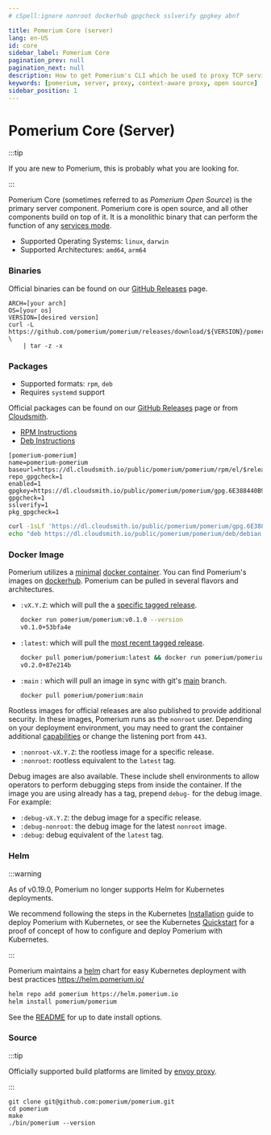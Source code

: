 ```yaml
---
# cSpell:ignore nonroot dockerhub gpgcheck sslverify gpgkey abnf

title: Pomerium Core (server)
lang: en-US
id: core
sidebar_label: Pomerium Core
pagination_prev: null
pagination_next: null
description: How to get Pomerium's CLI which be used to proxy TCP services and kubernetes commands
keywords: [pomerium, server, proxy, context-aware proxy, open source]
sidebar_position: 1
---
```



# Pomerium Core (Server)

:::tip

If you are new to Pomerium, this is probably what you are looking for.

:::

Pomerium Core (sometimes referred to as _Pomerium Open Source_) is the primary server component. Pomerium core is open source, and all other components build on top of it. It is a monolithic binary that can perform the function of any [services mode](/docs/reference/service-mode).

- Supported Operating Systems: `linux`, `darwin`
- Supported Architectures: `amd64`, `arm64`

### Binaries

Official binaries can be found on our [GitHub Releases](https://github.com/pomerium/pomerium/releases) page.

```shell
ARCH=[your arch]
OS=[your os]
VERSION=[desired version]
curl -L https://github.com/pomerium/pomerium/releases/download/${VERSION}/pomerium-${OS}-${ARCH}.tar.gz \
    | tar -z -x
```

### Packages

- Supported formats: `rpm`, `deb`
- Requires `systemd` support

Official packages can be found on our [GitHub Releases](https://github.com/pomerium/pomerium/releases) page or from [Cloudsmith](https://cloudsmith.io/~pomerium/repos/pomerium/packages/).

- [RPM Instructions](https://cloudsmith.io/~pomerium/repos/pomerium/setup/#formats-rpm)
- [Deb Instructions](https://cloudsmith.io/~pomerium/repos/pomerium/setup/#formats-deb)

<Tabs>

<TabItem value="yum" label="Yum">

```abnf title="/etc/yum.repos.d/pomerium-pomerium.repo"
[pomerium-pomerium]
name=pomerium-pomerium
baseurl=https://dl.cloudsmith.io/public/pomerium/pomerium/rpm/el/$releasever/$basearch
repo_gpgcheck=1
enabled=1
gpgkey=https://dl.cloudsmith.io/public/pomerium/pomerium/gpg.6E388440B94E1407.key
gpgcheck=1
sslverify=1
pkg_gpgcheck=1
```

</TabItem>
<TabItem value="deb" label="Deb">

```bash
curl -1sLf 'https://dl.cloudsmith.io/public/pomerium/pomerium/gpg.6E388440B94E1407.key' | apt-key add -
echo "deb https://dl.cloudsmith.io/public/pomerium/pomerium/deb/debian buster main" > /etc/apt/sources.list.d/pomerium-pomerium.list
```

</TabItem>
</Tabs>

### Docker Image

Pomerium utilizes a [minimal](https://github.com/GoogleContainerTools/distroless) [docker container](https://www.docker.com/resources/what-container). You can find Pomerium's images on [dockerhub](https://hub.docker.com/r/pomerium/pomerium). Pomerium can be pulled in several flavors and architectures.

- `:vX.Y.Z`: which will pull the a [specific tagged release](https://github.com/pomerium/pomerium/tags).

  ```bash {1}
  docker run pomerium/pomerium:v0.1.0 --version
  v0.1.0+53bfa4e
  ```

- `:latest`: which will pull the [most recent tagged release](https://github.com/pomerium/pomerium/releases).

  ```bash {1}
  docker pull pomerium/pomerium:latest && docker run pomerium/pomerium:latest --version
  v0.2.0+87e214b
  ```

- `:main` : which will pull an image in sync with git's [main](https://github.com/pomerium/pomerium/tree/main) branch.

  ```bash {1}
  docker pull pomerium/pomerium:main
  ```

Rootless images for official releases are also published to provide additional security. In these images, Pomerium runs as the `nonroot` user. Depending on your deployment environment, you may need to grant the container additional [capabilities](https://linux-audit.com/linux-capabilities-hardening-linux-binaries-by-removing-setuid/) or change the listening port from `443`.

- `:nonroot-vX.Y.Z`: the rootless image for a specific release.
- `:nonroot`: rootless equivalent to the `latest` tag.

Debug images are also available. These include shell environments to allow operators to perform debugging steps from inside the container. If the image you are using already has a tag, prepend `debug-` for the debug image. For example:

- `:debug-vX.Y.Z`: the debug image for a specific release.
- `:debug-nonroot`: the debug image for the latest `nonroot` image.
- `:debug`: debug equivalent of the `latest` tag.

### Helm

:::warning

As of v0.19.0, Pomerium no longer supports Helm for Kubernetes deployments.

We recommend following the steps in the Kubernetes [Installation](/docs/deploy/k8s/install) guide to deploy Pomerium with Kubernetes, or see the Kubernetes [Quickstart](/docs/deploy/k8s/quickstart) for a proof of concept of how to configure and deploy Pomerium with Kubernetes.

:::

Pomerium maintains a [helm](https://helm.sh) chart for easy Kubernetes deployment with best practices <https://helm.pomerium.io/>

```bash
helm repo add pomerium https://helm.pomerium.io
helm install pomerium/pomerium
```

See the [README](https://github.com/pomerium/pomerium-helm/blob/main/charts/pomerium/README.md) for up to date install options.

### Source

:::tip

Officially supported build platforms are limited by [envoy proxy](https://www.envoyproxy.io/).

:::

```shell
git clone git@github.com:pomerium/pomerium.git
cd pomerium
make
./bin/pomerium --version
```
